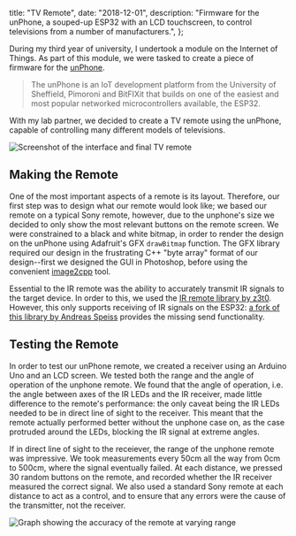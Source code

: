   title: "TV Remote",
  date: "2018-12-01",
  description:
    "Firmware for the unPhone, a souped-up ESP32 with an LCD touchscreen, to control televisions from a number of manufacturers.",
};

During my third year of university, I undertook a module on the Internet of Things. As part of this module, we were tasked to create a piece of firmware for the [unPhone](https://unphone.net/the-unphone/).

> The unPhone is an IoT development platform from the University of Sheffield, Pimoroni and BitFIXit that builds on one of the easiest and most popular networked microcontrollers available, the ESP32.

With my lab partner, we decided to create a TV remote using the unPhone, capable of controlling many different models of televisions.

![Screenshot of the interface and final TV remote](tv-remote/interface.png)

## Making the Remote

One of the most important aspects of a remote is its layout. Therefore, our first step was to design what our remote would look like; we based our remote on a typical Sony remote, however, due to the unphone's size we decided to only show the most relevant buttons on the remote screen. We were constrained to a black and white bitmap, in order to render the design on the unPhone using Adafruit's GFX `drawBitmap` function. The GFX library required our design in the frustrating C++ "byte array" format of our design--first we designed the GUI in Photoshop, before using the convenient [image2cpp](http://javl.github.io/image2cpp/) tool.

Essential to the IR remote was the ability to accurately transmit IR signals to the target device. In order to this, we used the [IR remote library by z3t0](https://github.com/SensorsIot/Definitive-Guide-to-IR). However, this only supports receiving of IR signals on the ESP32: [a fork of this library by Andreas Speiss](https://github.com/SensorsIot/Definitive-Guide-to-IR) provides the missing send functionality.

## Testing the Remote

In order to test our unPhone remote, we created a receiver using an Arduino Uno and an LCD screen. We tested both the range and the angle of operation of the unphone remote. We found that the angle of operation, i.e. the angle between axes of the IR LEDs and the IR receiver, made little difference to the remote's performance: the only caveat being the IR LEDs needed to be in direct line of sight to the receiver. This meant that the remote actually performed better without the unphone case on, as the case protruded around the LEDs, blocking the IR signal at extreme angles.

If in direct line of sight to the receiever, the range of the unphone remote was impressive. We took measurements every 50cm all the way from 0cm to 500cm, where the signal eventually failed. At each distance, we pressed 30 random buttons on the remote, and recorded whether the IR receiver measured the correct signal. We also used a standard Sony remote at each distance to act as a control, and to ensure that any errors were the cause of the transmitter, not the receiver.

![Graph showing the accuracy of the remote at varying range](tv-remote/testing.png)
